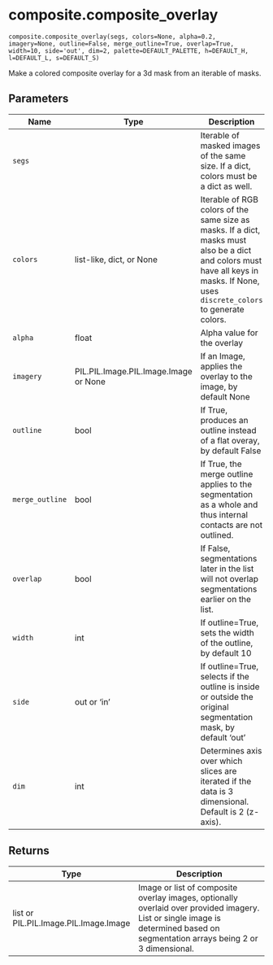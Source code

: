 # composite.composite_overlay { #imageryclient.composite.composite_overlay }

`composite.composite_overlay(segs, colors=None, alpha=0.2, imagery=None, outline=False, merge_outline=True, overlap=True, width=10, side='out', dim=2, palette=DEFAULT_PALETTE, h=DEFAULT_H, l=DEFAULT_L, s=DEFAULT_S)`

Make a colored composite overlay for a 3d mask from an iterable of masks.

## Parameters

| Name            | Type                                  | Description                                                                                                                                                                        | Default    |
|-----------------|---------------------------------------|------------------------------------------------------------------------------------------------------------------------------------------------------------------------------------|------------|
| `segs`          |                                       | Iterable of masked images of the same size. If a dict, colors must be a dict as well.                                                                                              | _required_ |
| `colors`        | list-like, dict, or None              | Iterable of RGB colors of the same size as masks. If a dict, masks must also be a dict and colors must have all keys in masks. If None, uses `discrete_colors` to generate colors. | `None`     |
| `alpha`         | float                                 | Alpha value for the overlay                                                                                                                                                        | `0.2`      |
| `imagery`       | PIL.PIL.Image.PIL.Image.Image or None | If an Image, applies the overlay to the image, by default None                                                                                                                     | `None`     |
| `outline`       | bool                                  | If True, produces an outline instead of a flat overay, by default False                                                                                                            | `False`    |
| `merge_outline` | bool                                  | If True, the merge outline applies to the segmentation as a whole and thus internal contacts are not outlined.                                                                     | `True`     |
| `overlap`       | bool                                  | If False, segmentations later in the list will not overlap segmentations earlier on the list.                                                                                      | `True`     |
| `width`         | int                                   | If outline=True, sets the width of the outline, by default 10                                                                                                                      | `10`       |
| `side`          | out or 'in'                           | If outline=True, selects if the outline is inside or outside the original segmentation mask, by default 'out'                                                                      | `'out'`    |
| `dim`           | int                                   | Determines axis over which slices are iterated if the data is 3 dimensional. Default is 2 (z-axis).                                                                                | `2`        |

## Returns

| Type                                  | Description                                                                                                                                                                     |
|---------------------------------------|---------------------------------------------------------------------------------------------------------------------------------------------------------------------------------|
| list or PIL.PIL.Image.PIL.Image.Image | Image or list of composite overlay images, optionally overlaid over provided imagery. List or single image is determined based on segmentation arrays being 2 or 3 dimensional. |